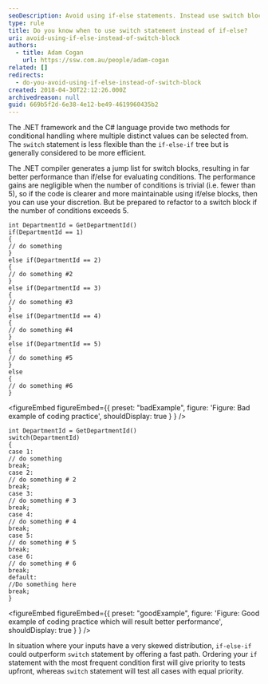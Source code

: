 ```yaml
---
seoDescription: Avoid using if-else statements. Instead use switch blocks to ensure better performance and maintainable code.
type: rule
title: Do you know when to use switch statement instead of if-else?
uri: avoid-using-if-else-instead-of-switch-block
authors:
  - title: Adam Cogan
    url: https://ssw.com.au/people/adam-cogan
related: []
redirects:
  - do-you-avoid-using-if-else-instead-of-switch-block
created: 2018-04-30T22:12:26.000Z
archivedreason: null
guid: 669b5f2d-6e38-4e12-be49-4619960435b2
---
```


The .NET framework and the C# language provide two methods for conditional handling where multiple distinct values can be selected from. The `switch` statement is less flexible than the `if-else-if` tree but is generally considered to be more efficient.

The .NET compiler generates a jump list for switch blocks, resulting in far better performance than if/else for evaluating conditions. The performance gains are negligible when the number of conditions is trivial (i.e. fewer than 5), so if the code is clearer and more maintainable using if/else blocks, then you can use your discretion. But be prepared to refactor to a switch block if the number of conditions exceeds 5.
```dotnet
int DepartmentId = GetDepartmentId()
if(DepartmentId == 1)
{
// do something
}
else if(DepartmentId == 2)
{
// do something #2
}
else if(DepartmentId == 3)
{
// do something #3
}
else if(DepartmentId == 4)
{
// do something #4
}
else if(DepartmentId == 5)
{
// do something #5
}
else
{
// do something #6
}
```

<figureEmbed figureEmbed={{
  preset: "badExample",
  figure: 'Figure: Bad example of coding practice',
  shouldDisplay: true
} } />


```dotnet
int DepartmentId = GetDepartmentId()
switch(DepartmentId)
{
case 1:
// do something
break;
case 2:
// do something # 2
break;
case 3:
// do something # 3
break;
case 4:
// do something # 4
break;
case 5:
// do something # 5
break;
case 6:
// do something # 6
break;
default:
//Do something here
break;
}
```

<figureEmbed figureEmbed={{
  preset: "goodExample",
  figure: 'Figure: Good example of coding practice which will result better performance',
  shouldDisplay: true
} } />


In situation where your inputs have a very skewed distribution, `if-else-if` could outperform `switch` statement by offering a fast path. Ordering your `if` statement with the most frequent condition first will give priority to tests upfront, whereas `switch` statement will test all cases with equal priority.